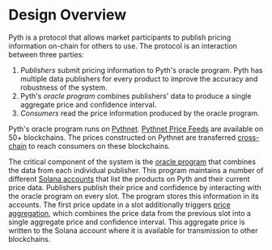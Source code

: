 # Design Overview

Pyth is a protocol that allows market participants to publish pricing information on-chain for others to use. The protocol is an interaction between three parties:

1. _Publishers_ submit pricing information to Pyth's oracle program. Pyth has multiple data publishers for every product to improve the accuracy and robustness of the system.
2. Pyth's _oracle program_ combines publishers' data to produce a single aggregate price and confidence interval.
3. _Consumers_ read the price information produced by the oracle program.

Pyth's oracle program runs on [Pythnet](how-pyth-works/pythnet.md).
[Pythnet Price Feeds](pythnet-price-feeds.md) are available on 50+ blockchains.
The prices constructed on Pythnet are transferred [cross-chain](how-pyth-works/cross-chain.md) to reach consumers on these blockchains.

The critical component of the system is the [oracle program](how-pyth-works/oracle-program.md) that combines the data from each individual publisher.
This program maintains a number of different [Solana accounts](how-pyth-works/account-structure.md) that list the products on Pyth and their current price data.
Publishers publish their price and confidence by interacting with the oracle program on every slot.
The program stores this information in its accounts.
The first price update in a slot additionally triggers [price aggregation](how-pyth-works/price-aggregation.md), which combines the price data from the previous slot into a single aggregate price and confidence interval.
This aggregate price is written to the Solana account where it is available for transmission to other blockchains.

